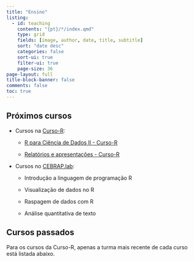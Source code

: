 ```yaml
---
title: "Ensino"
listing:
  - id: teaching
    contents: "{pt}/*/index.qmd"
    type: grid
    fields: [image, author, date, title, subtitle]
    sort: "date desc"
    categories: false
    sort-ui: true
    filter-ui: true
    page-size: 36     
page-layout: full
title-block-banner: false
comments: false
toc: true
---
```


## Próximos cursos


-   Cursos na [Curso-R](https://curso-r.com/):

    -   [R para Ciência de Dados II - Curso-R](https://loja.curso-r.com/r-para-ciencia-de-dados-ii.html)

    -   [Relatórios e apresentações - Curso-R](https://loja.curso-r.com/relatorios-e-apresentacoes-automaticas.html)

-   Cursos no [CEBRAP.lab](https://cebrap.org.br/cebrap-lab/):

    -   Introdução a linguagem de programação R

    -   Visualização de dados no R

    -   Raspagem de dados com R

    -   Análise quantitativa de texto


<!-- Falta adicionar: -->
<!-- https://curso-r.github.io/202202-intro-programacao -->

<!-- https://curso-r.github.io/202403-r4ds-2 -->
<!-- https://curso-r.github.io/202204-r4ds-2 -->
<!-- https://curso-r.github.io/202205-pacotes -->
<!-- https://curso-r.github.io/202210-visualizacao -->
<!-- https://curso-r.github.io/202303-visualizacao -->
<!-- https://curso-r.github.io/202308-visualizacao -->





## Cursos passados

Para os cursos da Curso-R, apenas a turma mais recente de cada curso está listada abaixo.

::: {#teaching}
:::
